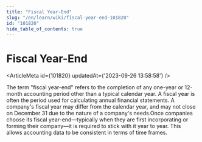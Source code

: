 ```yaml
---
title: "Fiscal Year-End"
slug: "/en/learn/wiki/fiscal-year-end-101820"
id: "101820"
hide_table_of_contents: true
---
```



# Fiscal Year-End

<ArticleMeta id={101820} updatedAt={'2023-09-26 13:58:58'} />
<div className='border-solid border-b border-t-0 my-4 border-[var(--ifm-color-gray-300)]' />

The term "fiscal year-end" refers to the completion of any one-year or 12-month accounting period other than a typical calendar year. A fiscal year is often the period used for calculating annual financial statements. A company's fiscal year may differ from the calendar year, and may not close on December 31 due to the nature of a company's needs.Once companies choose its fiscal year-end—typically when they are first incorporating or forming their company—it is required to stick with it year to year. This allows accounting data to be consistent in terms of time frames.
